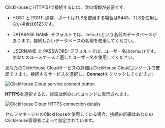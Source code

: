 

ClickHouseにHTTP(S)で接続するには、次の情報が必要です:

- HOST と PORT: 通常、ポートはTLSを使用する場合は8443、TLSを使用しない場合は8123です。

- DATABASE NAME: デフォルトでは、`default`という名前のデータベースがあります。接続したいデータベースの名前を使用してください。

- USERNAME と PASSWORD: デフォルトでは、ユーザー名は`default`です。あなたのユースケースに適したユーザー名を使用してください。

あなたのClickHouse Cloudサービスの詳細はClickHouse Cloudコンソールで確認できます。接続するサービスを選択し、**Connect**をクリックしてください:

<img src={cloud_connect_button} class="image" alt="ClickHouse Cloud service connect button" />

**HTTPS**を選択すると、詳細は例の`curl`コマンドに表示されます。

<img src={connection_details_https} class="image" alt="ClickHouse Cloud HTTPS connection details" />

セルフマネージドのClickHouseを使用している場合、接続の詳細はあなたのClickHouse管理者によって設定されています。
```
